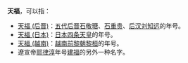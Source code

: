 '''天福'''，可以指：

* [[天福_(后晋)|天福 (后晋)]]：[[五代十国|五代]][[后晋|后晋]][[石敬瑭|石敬瑭]]、[[晋出帝|石重贵]]、[[后汉|后汉]][[刘知远|刘知远]]的年号。
* [[天福_(日本)|天福 (日本)]]：[[日本|日本]][[四条天皇|四条天皇]]的年号。
* [[天福_(越南)|天福 (越南)]]：[[越南|越南]][[前黎朝|前黎朝]][[黎桓|黎桓]]的年号。
* 遼宣帝[[耶律淳|耶律淳]]年号[[建福_(北辽)|建福]]的另外一种名字。

{{消歧义|cat=年号消歧义}}